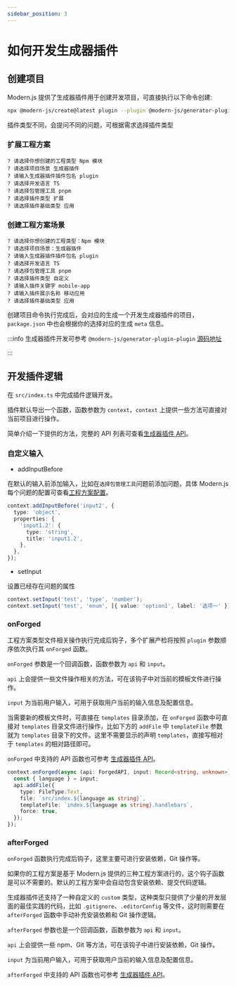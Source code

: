 ```yaml
---
sidebar_position: 3
---
```


# 如何开发生成器插件

## 创建项目

Modern.js 提供了生成器插件用于创建开发项目，可直接执行以下命令创建:

```bash
npx @modern-js/create@latest plugin --plugin @modern-js/generator-plugin-plugin
```

插件类型不同，会提问不同的问题，可根据需求选择插件类型

### 扩展工程方案

```
? 请选择你想创建的工程类型 Npm 模块
? 请选择项目场景 生成器插件
? 请输入生成器插件插件包名 plugin
? 请选择开发语言 TS
? 请选择包管理工具 pnpm
? 请选择插件类型 扩展
? 请选择插件基础类型 应用
```

### 创建工程方案场景

```
? 请选择你想创建的工程类型：Npm 模块
? 请选择项目场景：生成器插件
? 请输入生成器插件插件包名 plugin
? 请选择开发语言 TS
? 请选择包管理工具 pnpm
? 请选择插件类型 自定义
? 请输入插件关键字 mobile-app
? 请输入插件展示名称 移动应用
? 请选择插件基础类型 应用
```

创建项目命令执行完成后，会对应的生成一个开发生成器插件的项目，`package.json` 中也会根据你的选择对应的生成 `meta` 信息。

:::info
生成器插件开发可参考 `@modern-js/generator-plugin-plugin` [源码地址](https://github.com/web-infra-dev/modern.js/tree/main/packages/generator/plugins/generator-plugin)

:::

## 开发插件逻辑

在 `src/index.ts` 中完成插件逻辑开发。

插件默认导出一个函数，函数参数为 `context`，`context` 上提供一些方法可直接对当前项目进行操作。

简单介绍一下提供的方法，完整的 API 列表可查看[生成器插件 API](/guides/topic-detail/generator/plugin/api/introduce)。

### 自定义输入

- addInputBefore

在默认的输入前添加输入，比如在`选择包管理工具`问题前添加问题，具体 Modern.js 每个问题的配置可查看[工程方案配置](/guides/topic-detail/generator/config/common)。

```ts
context.addInputBefore('input2', {
  type: 'object',
  properties: {
    'input1.2': {
      type: 'string',
      title: 'input1.2',
    },
  },
});
```

- setInput

设置已经存在问题的属性

```ts
context.setInput('test', 'type', 'number');
context.setInput('test', 'enum', [{ value: 'option1', label: '选项一' }]);
```

### onForged

工程方案类型文件相关操作执行完成后钩子，多个扩展产检将按照 `plugin` 参数顺序依次执行其 `onForged` 函数。

`onForged` 参数是一个回调函数，函数参数为 `api` 和 `input`。

`api` 上会提供一些文件操作相关的方法，可在该钩子中对当前的模板文件进行操作。

`input` 为当前用户输入，可用于获取用户当前的输入信息及配置信息。

当需要新的模板文件时，可直接在 `templates` 目录添加，在 `onForged` 函数中可直接对 `templates` 目录文件进行操作，比如下方的 `addFile` 中 `templateFile` 参数就为 `templates` 目录下的文件。这里不需要显示的声明 `templates`，直接写相对于 `templates` 的相对路径即可。

`onForged` 中支持的 API 函数也可参考 [生成器插件 API](/guides/topic-detail/generator/plugin/api/hook/onForged)。

```ts
context.onForged(async (api: ForgedAPI, input: Record<string, unknown>) => {
  const { language } = input;
  api.addFile({
    type: FileType.Text,
    file: `src/index.${language as string}`,
    templateFile: `index.${language as string}.handlebars`,
    force: true,
  });
});
```

### afterForged

`onForged` 函数执行完成后钩子，这里主要可进行安装依赖，Git 操作等。

如果你的工程方案是基于 Modern.js 提供的三种工程方案进行的，这个钩子函数是可以不需要的。默认的工程方案中会自动包含安装依赖、提交代码逻辑。

生成器插件还支持了一种自定义的 `custom` 类型，这种类型只提供了少量的开发层面的最佳实践的代码，比如 `.gitignore`、`.editorConfig` 等文件，这时则需要在 `afterForged` 函数中手动补充安装依赖和 Git 操作逻辑。

`afterForged` 参数也是一个回调函数，函数参数为 `api` 和 `input`。

`api` 上会提供一些 npm、Git 等方法，可在该钩子中进行安装依赖，Git 操作。

`input` 为当前用户输入，可用于获取用户当前的输入信息及配置信息。

`afterForged` 中支持的 API 函数也可参考 [生成器插件 API](/guides/topic-detail/generator/plugin/api/hook/afterForged)。
